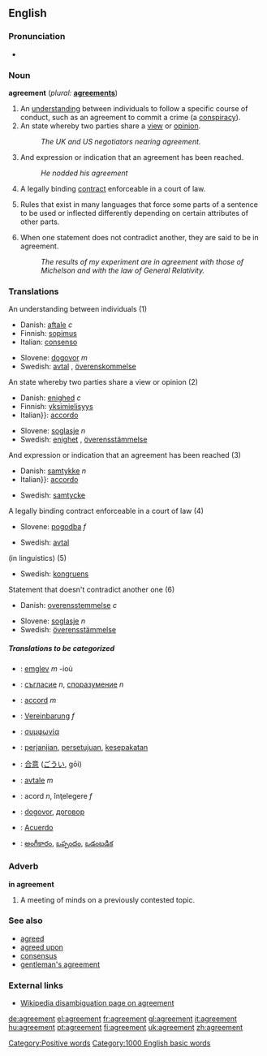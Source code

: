 ==English==

{{rank|sleep|ex|mere|689|agreement|ship|third|evil}}

===Pronunciation===
*{{audio|en-us-agreement.ogg|Audio (US)}}

===Noun===
'''agreement'''  (''plural:'' '''[[agreements]]''')
# An [[understanding]] between individuals to follow a specific course of conduct, such as an agreement to commit a crime (a [[conspiracy]]).
# An state whereby two parties share a [[view]] or [[opinion]].
#:''The UK and US negotiators nearing agreement.''
# And expression or indication that an agreement has been reached.
#:''He nodded his agreement''
# {{law}} A legally binding [[contract]] enforceable in a court of law.
# {{linguistics}} Rules that exist in many languages that force some parts of a sentence to be used or inflected differently depending on certain attributes of other parts.
# When one statement does not contradict another, they are said to be in agreement.
#:''The results of my experiment are in agreement with those of Michelson and with the law of General Relativity.''

=== Translations ===
;An understanding between individuals (1)
{{top}}
*Danish: [[aftale]] ''c''
*Finnish: [[sopimus]]
*Italian: [[consenso]] {{m}}
{{mid}}
*Slovene: [[dogovor]] ''m''
*Swedish: [[avtal]] {{n}}, [[överenskommelse]] {{c}}
{{bottom}}

;An state whereby two parties share a view or opinion (2)
{{top}}
*Danish: [[enighed]] ''c''
*Finnish: [[yksimielisyys]]
*Italian}}: [[accordo]] {{m}}
{{mid}}
*Slovene: [[soglasje]] ''n''
*Swedish: [[enighet]] {{c}}, [[överensstämmelse]] {{c}}
{{bottom}}

;And expression or indication that an agreement has been reached (3)
{{top}}
*Danish: [[samtykke]] ''n''
*Italian}}: [[accordo]] {{m}}
{{mid}}
*Swedish: [[samtycke]] {{n}}
{{bottom}}

;A legally binding contract enforceable in a court of law (4)
{{top}}
*Slovene: [[pogodba]] ''f''
{{mid}}
*Swedish: [[avtal]] {{n}}
{{bottom}}

;(in linguistics) (5)
{{top}}
{{mid}}
*Swedish: [[kongruens]] {{c}}
{{bottom}}

;Statement that doesn't contradict another one (6)
{{top}}
*Danish: [[overensstemmelse]] ''c''
{{mid}}
*Slovene: [[soglasje]] ''n''
*Swedish: [[överensstämmelse]] {{c}}
{{bottom}}

=====Translations to be categorized=====
{{checktrans}}
{{top}}
*{{ttbc|Breton}}: [[emglev]] ''m'' -ioù
*{{ttbc|Bulgarian}}: [[съгласие]] ''n'', [[споразумение]] ''n''
*{{ttbc|French}}: [[accord]] ''m''
*{{ttbc|German}}: [[Vereinbarung]] ''f''
*{{ttbc|Greek}}: [[συμφωνία]]
*{{ttbc|Indonesian}}: [[janji|perjanjian]], [[setuju|persetujuan]], [[sepakat|kesepakatan]]
*{{ttbc|Japanese}}: [[合意]] ([[ごうい]], gōi)
{{mid}}
*{{ttbc|Norwegian}}: [[avtale]] ''m''
*{{ttbc|Romanian}}: acord ''n'', înţelegere ''f''
*{{ttbc|Serbian}}: [[dogovor]], [[договор]]
*{{ttbc|Spanish}}: [[Acuerdo]]
*{{ttbc|Telugu}}: [[అంగీకారం]], [[ఒప్పందం]], [[ఒడంబడిక]]
{{bottom}}

===Adverb===
'''in agreement'''
# A meeting of minds on a previously contested topic.

===See also===
*[[agreed]]
*[[agreed upon]]
*[[consensus]]
*[[gentleman's agreement]]

===External links===
*[[w:agreement|Wikipedia disambiguation page on agreement]]

[[Category:Positive words]]
[[Category:1000 English basic words]]

[[de:agreement]]
[[el:agreement]]
[[fr:agreement]]
[[gl:agreement]]
[[it:agreement]]
[[hu:agreement]]
[[pt:agreement]]
[[fi:agreement]]
[[uk:agreement]]
[[zh:agreement]]